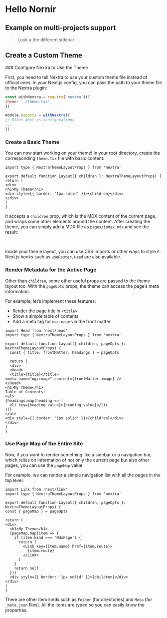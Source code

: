 
# Hello Nornir

## Example on multi-projects support

> Look a the different sidebar

## Create a Custom Theme

<Steps>
### Configure Nextra to Use the Theme

First, you need to tell Nextra to use your custom theme file instead of official
ones. In your Next.js config, you can pass the path to your theme file to the
Nextra plugin:

```js {2} filename="next.config.js"
const withNextra = require('nextra')({
theme: './theme.tsx',
})

module.exports = withNextra({
// Other Next.js configurations
...
})
```

### Create a Basic Theme

You can now start working on your theme! In your root directory, create the
corresponding `theme.tsx` file with basic content:

```tsx filename="theme.tsx" /children/
import type { NextraThemeLayoutProps } from 'nextra'

export default function Layout({ children }: NextraThemeLayoutProps) {
return (
<div>
<h1>My Theme</h1>
<div style={{ border: '1px solid' }}>{children}</div>
</div>
)
}
```

It accepts a `children` prop, which is the MDX content of the current page, and
wraps some other elements around the content. After creating the theme, you can
simply add a MDX file as `pages/index.mdx` and see the result:

<br />

Inside your theme layout, you can use CSS imports or other ways to style it.
Next.js hooks such as `useRouter`, `Head` are also available.

### Render Metadata for the Active Page

Other than `children`, some other useful props are passed to the theme layout
too. With the `pageOpts` props, the theme can access the page’s meta
information.

For example, let’s implement these features:

- Render the page title in `<title>`
- Show a simple table of contents
- Add a meta tag for `og:image` via the front matter

```tsx filename="theme.tsx" /pageOpts/
import Head from 'next/head'
import type { NextraThemeLayoutProps } from 'nextra'

export default function Layout({ children, pageOpts }: NextraThemeLayoutProps) {
  const { title, frontMatter, headings } = pageOpts

  return (
  <div>
  <Head>
  <title>{title}</title>
<meta name="og:image" content={frontMatter.image} />
</Head>
<h1>My Theme</h1>
Table of Contents:
<ul>
{headings.map(heading => (
  <li key={heading.value}>{heading.value}</li>
))}
</ul>
<div style={{ border: '1px solid' }}>{children}</div>
</div>
)
}
```

### Use Page Map of the Entire Site

Now, if you want to render something like a sidebar or a navigation bar, which
relies on information of not only the current page but also other pages, you can
use the `pageMap` value.

For example, we can render a simple navigation list with all the pages in the
top level:

```tsx filename="theme.tsx" /pageMap/
import Link from 'next/link'
import type { NextraThemeLayoutProps } from 'nextra'

export default function Layout({ children, pageOpts }: NextraThemeLayoutProps) {
const { pageMap } = pageOpts

return (
<div>
  <h1>My Theme</h1>
  {pageMap.map(item => {
    if (item.kind === 'MdxPage') {
      return (
        <Link key={item.name} href={item.route}>
          {item.route}
        </Link>
      )
    }
    return null
  })}
  <div style={{ border: '1px solid' }}>{children}</div>
</div>
)
}
```

There are other item kinds such as `Folder` (for directories) and `Meta` (for
`_meta.json` files). All the items are typed so you can easily know the
properties.

</Steps>

